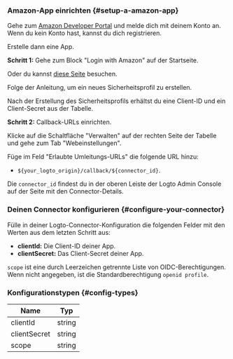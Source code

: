 ### Amazon-App einrichten \{#setup-a-amazon-app}

Gehe zum [Amazon Developer Portal](https://developer.amazon.com) und melde dich mit deinem Konto an. Wenn du kein Konto hast, kannst du dich registrieren.

Erstelle dann eine App.

**Schritt 1:** Gehe zum Block "Login with Amazon" auf der Startseite.

Oder du kannst [diese Seite](https://developer.amazon.com/loginwithamazon/console/site/lwa/overview.html) besuchen.

Folge der Anleitung, um ein neues Sicherheitsprofil zu erstellen.

Nach der Erstellung des Sicherheitsprofils erhältst du eine Client-ID und ein Client-Secret aus der Tabelle.

**Schritt 2:** Callback-URLs einrichten.

Klicke auf die Schaltfläche "Verwalten" auf der rechten Seite der Tabelle und gehe zum Tab "Webeinstellungen".

Füge im Feld "Erlaubte Umleitungs-URLs" die folgende URL hinzu:

- `${your_logto_origin}/callback/${connector_id}`.

Die `connector_id` findest du in der oberen Leiste der Logto Admin Console auf der Seite mit den Connector-Details.

### Deinen Connector konfigurieren \{#configure-your-connector}

Fülle in deiner Logto-Connector-Konfiguration die folgenden Felder mit den Werten aus dem letzten Schritt aus:

- **clientId:** Die Client-ID deiner App.
- **clientSecret:** Das Client-Secret deiner App.

`scope` ist eine durch Leerzeichen getrennte Liste von OIDC-Berechtigungen. Wenn nicht angegeben, ist die Standardberechtigung `openid profile`.

### Konfigurationstypen \{#config-types}

| Name         | Typ    |
| ------------ | ------ |
| clientId     | string |
| clientSecret | string |
| scope        | string |